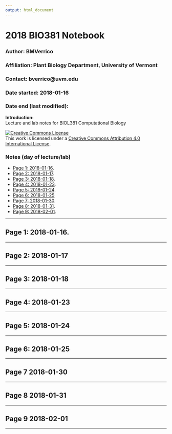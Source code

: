 ```yaml
---
output: html_document
---
```

# 2018 BIO381 Notebook

### Author: BMVerrico
### Affiliation: Plant Biology Department, University of Vermont   
### Contact: bverrico@uvm.edu

### Date started: 2018-01-16    
### Date end (last modified):   


**Introduction:**    
Lecture and lab notes for BIOL381 Computational Biology

<a rel="license" href="http://creativecommons.org/licenses/by/4.0/"><img alt="Creative Commons License" style="border-width:0" src="https://i.creativecommons.org/l/by/4.0/88x31.png" /></a><br />This work is licensed under a <a rel="license" href="http://creativecommons.org/licenses/by/4.0/">Creative Commons Attribution 4.0 International License</a>.  

### Notes (day of lecture/lab)       
* [Page 1: 2018-01-16](#id-section1). 
* [Page 2: 2018-01-17](#id-section2).
* [Page 3: 2018-01-18](#id-section3). 
* [Page 4: 2018-01-23](#id-section4). 
* [Page 5: 2018-01-24](#id-section5). 
* [Page 6: 2018-01-25](#id-section6) 
* [Page 7: 2018-01-30](#id-section7). 
* [Page 8: 2018-01-31](#id-section8). 
* [Page 9: 2018-02-01](#id-section9).

------

<div id='id-section1'/>
## Page 1: 2018-01-16. 

------

<div id='id-section2'/>  
## Page 2: 2018-01-17

------

<div id='id-section3'/>
## Page 3: 2018-01-18

------

<div id='id-section4'/>
## Page 4: 2018-01-23

------

<div id='id-section5'/>
## Page 5: 2018-01-24

------

<div id='id-section6'/>
## Page 6: 2018-01-25

------

<div id='id-section7'/>
## Page 7 2018-01-30

------

<div id='id-section8'/>
## Page 8 2018-01-31

------

<div id='id-section9'/>
## Page 9 2018-02-01

------